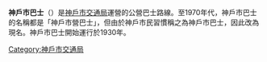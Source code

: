 {{unreferenced|time=2015-12-13T03:15:50+00:00}}
'''神戶市巴士'''（{{lang-ja|神戸市バス}}）是[[神戶市交通局|神戶市交通局]]運營的公營巴士路線。至1970年代，神戶市巴士的名稱都是「神戶市營巴士」，但由於神戶市民習慣稱之為神戶市巴士，因此改為現名。神戶市巴士開始運行於1930年。
[[Category:神戶市交通局|Category:神戶市交通局]]